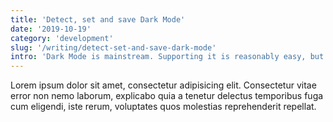 ```yaml
---
title: 'Detect, set and save Dark Mode'
date: '2019-10-19'
category: 'development'
slug: '/writing/detect-set-and-save-dark-mode'
intro: 'Dark Mode is mainstream. Supporting it is reasonably easy, but what about giving users the option to contradict their OS settings and remembering that choice?'
---
```


Lorem ipsum dolor sit amet, consectetur adipisicing elit. Consectetur vitae error non nemo laborum, explicabo quia a tenetur delectus temporibus fuga cum eligendi, iste rerum, voluptates quos molestias reprehenderit repellat.
